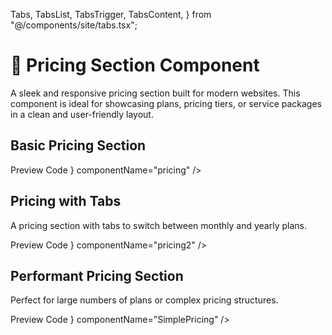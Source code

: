   Tabs,
  TabsList,
  TabsTrigger,
  TabsContent,
} from "@/components/site/tabs.tsx";

<HideTOC />

# 💸 Pricing Section Component

A sleek and responsive pricing section built for modern websites. This component is ideal for showcasing plans, pricing tiers, or service packages in a clean and user-friendly layout.


## Basic Pricing Section

<Tabs defaultValue="preview" className="mt-6">
  <TabsList>
    <TabsTrigger value="preview">Preview</TabsTrigger>
    <TabsTrigger value="code">Code</TabsTrigger>
  </TabsList>

  <TabsContent value="preview">
    <ComponentRenderer component={<PricingSection />} componentName="pricing" />
  </TabsContent>

  <TabsContent value="code">
    <CodeBlock filePath="src/app/components/pricing/pricing.tsx" />
  </TabsContent>
</Tabs>


## Pricing with Tabs
A pricing section with tabs to switch between monthly and yearly plans.

<Tabs defaultValue="preview" className="mt-6">
  <TabsList>
    <TabsTrigger value="preview">Preview</TabsTrigger>
    <TabsTrigger value="code">Code</TabsTrigger>
  </TabsList>

  <TabsContent value="preview">
    <ComponentRenderer component={<Pricing2 />} componentName="pricing2" />
  </TabsContent>

  <TabsContent value="code">
    <CodeBlock filePath="src/app/components/pricing/pricing2.tsx" />
  </TabsContent>
</Tabs>


## Performant Pricing Section
Perfect for large numbers of plans or complex pricing structures.

<Tabs defaultValue="preview" className="mt-6">
  <TabsList>
    <TabsTrigger value="preview">Preview</TabsTrigger>
    <TabsTrigger value="code">Code</TabsTrigger>
  </TabsList>

  <TabsContent value="preview">
    <ComponentRenderer component={<SimplePricing />} componentName="SimplePricing" />
  </TabsContent>

  <TabsContent value="code">
    <CodeBlock filePath="src/app/components/pricing/pricing3.tsx" />
  </TabsContent>
</Tabs>
